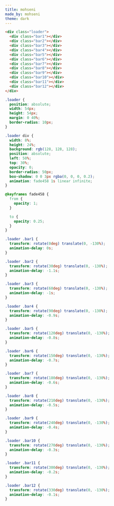 ```yaml
---
title: mohseni
made_by: mohseni
theme: dark
---
```


```html
<div class="loader">
  <div class="bar1"></div>
  <div class="bar2"></div>
  <div class="bar3"></div>
  <div class="bar4"></div>
  <div class="bar5"></div>
  <div class="bar6"></div>
  <div class="bar7"></div>
  <div class="bar8"></div>
  <div class="bar9"></div>
  <div class="bar10"></div>
  <div class="bar11"></div>
  <div class="bar12"></div>
</div>
```

```css
.loader {
  position: absolute;
  width: 54px;
  height: 54px;
  margin: 0 40%;
  border-radius: 10px;
}

.loader div {
  width: 8%;
  height: 24%;
  background: rgb(128, 128, 128);
  position: absolute;
  left: 50%;
  top: 30%;
  opacity: 0;
  border-radius: 50px;
  box-shadow: 0 0 3px rgba(0, 0, 0, 0.2);
  animation: fade458 1s linear infinite;
}

@keyframes fade458 {
  from {
    opacity: 1;
  }

  to {
    opacity: 0.25;
  }
}

.loader .bar1 {
  transform: rotate(0deg) translate(0, -130%);
  animation-delay: 0s;
}

.loader .bar2 {
  transform: rotate(30deg) translate(0, -130%);
  animation-delay: -1.1s;
}

.loader .bar3 {
  transform: rotate(60deg) translate(0, -130%);
  animation-delay: -1s;
}

.loader .bar4 {
  transform: rotate(90deg) translate(0, -130%);
  animation-delay: -0.9s;
}

.loader .bar5 {
  transform: rotate(120deg) translate(0, -130%);
  animation-delay: -0.8s;
}

.loader .bar6 {
  transform: rotate(150deg) translate(0, -130%);
  animation-delay: -0.7s;
}

.loader .bar7 {
  transform: rotate(180deg) translate(0, -130%);
  animation-delay: -0.6s;
}

.loader .bar8 {
  transform: rotate(210deg) translate(0, -130%);
  animation-delay: -0.5s;
}

.loader .bar9 {
  transform: rotate(240deg) translate(0, -130%);
  animation-delay: -0.4s;
}

.loader .bar10 {
  transform: rotate(270deg) translate(0, -130%);
  animation-delay: -0.3s;
}

.loader .bar11 {
  transform: rotate(300deg) translate(0, -130%);
  animation-delay: -0.2s;
}

.loader .bar12 {
  transform: rotate(330deg) translate(0, -130%);
  animation-delay: -0.1s;
}
```
